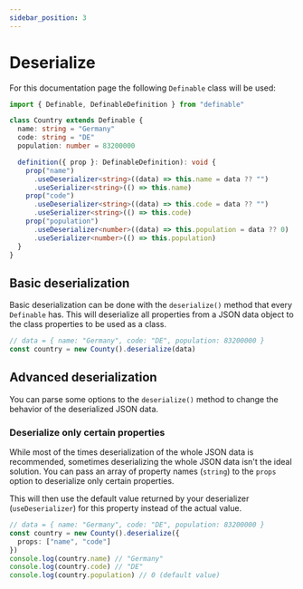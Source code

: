 ```yaml
---
sidebar_position: 3
---
```


# Deserialize

For this documentation page the following `Definable` class will be used:
```ts
import { Definable, DefinableDefinition } from "definable"

class Country extends Definable {
  name: string = "Germany"
  code: string = "DE"
  population: number = 83200000

  definition({ prop }: DefinableDefinition): void {
    prop("name")
      .useDeserializer<string>((data) => this.name = data ?? "")
      .useSerializer<string>(() => this.name)
    prop("code")
      .useDeserializer<string>((data) => this.code = data ?? "")
      .useSerializer<string>(() => this.code)
    prop("population")
      .useDeserializer<number>((data) => this.population = data ?? 0)
      .useSerializer<number>(() => this.population)
  }
}
```

## Basic deserialization

Basic deserialization can be done with the `deserialize()` method that every `Definable` has.
This will deserialize all properties from a JSON data object to the class properties to be used as a class.

```ts
// data = { name: "Germany", code: "DE", population: 83200000 }
const country = new County().deserialize(data)
```

## Advanced deserialization

You can parse some options to the `deserialize()` method to change the behavior of the deserialized JSON data.

### Deserialize only certain properties

While most of the times deserialization of the whole JSON data is recommended, sometimes deserializing the whole JSON data isn't the ideal solution.
You can pass an array of property names (`string`) to the `props` option to deserialize only certain properties.

This will then use the default value returned by your deserializer (`useDeserializer`) for this property instead of the actual value.

```ts
// data = { name: "Germany", code: "DE", population: 83200000 }
const country = new County().deserialize({
  props: ["name", "code"]
})
console.log(country.name) // "Germany"
console.log(country.code) // "DE"
console.log(country.population) // 0 (default value)
```